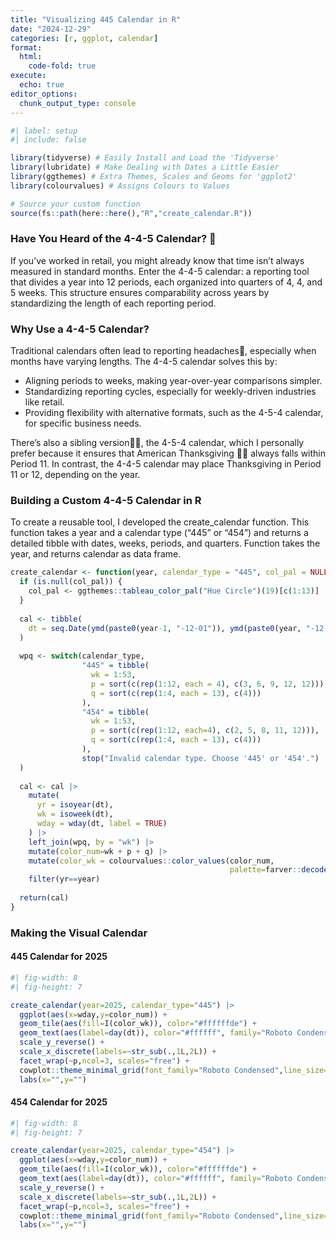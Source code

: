```yaml
---
title: "Visualizing 445 Calendar in R"
date: "2024-12-29"
categories: [r, ggplot, calendar]
format:
  html:
    code-fold: true
execute:
  echo: true
editor_options: 
  chunk_output_type: console
---
```


```r
#| label: setup
#| include: false

library(tidyverse) # Easily Install and Load the 'Tidyverse'
library(lubridate) # Make Dealing with Dates a Little Easier
library(ggthemes) # Extra Themes, Scales and Geoms for 'ggplot2'
library(colourvalues) # Assigns Colours to Values

# Source your custom function
source(fs::path(here::here(),"R","create_calendar.R"))


```

### Have You Heard of the 4-4-5 Calendar? 📆

If you’ve worked in retail, you might already know that time isn’t always measured in standard months. Enter the 4-4-5 calendar: a reporting tool that divides a year into 12 periods, each organized into quarters of 4, 4, and 5 weeks. This structure ensures comparability across years by standardizing the length of each reporting period.

### Why Use a 4-4-5 Calendar?

Traditional calendars often lead to reporting headaches🤕, especially when months have varying lengths. The 4-4-5 calendar solves this by:

-   Aligning periods to weeks, making year-over-year comparisons simpler.
-   Standardizing reporting cycles, especially for weekly-driven industries like retail.
-   Providing flexibility with alternative formats, such as the 4-5-4 calendar, for specific business needs.

There's also a sibling version👧🏻, the 4-5-4 calendar, which I personally prefer because it ensures that American Thanksgiving 🦃🎁 always falls within Period 11. In contrast, the 4-4-5 calendar may place Thanksgiving in Period 11 or 12, depending on the year.

### Building a Custom 4-4-5 Calendar in R

To create a reusable tool, I developed the create_calendar function. This function takes a year and a calendar type ("445" or "454") and returns a detailed tibble with dates, weeks, periods, and quarters. Function takes the year, and returns calendar as data frame.

``` R
create_calendar <- function(year, calendar_type = "445", col_pal = NULL, ...) {
  if (is.null(col_pal)) {
    col_pal <- ggthemes::tableau_color_pal("Hue Circle")(19)[c(1:13)]
  }
  
  cal <- tibble(
    dt = seq.Date(ymd(paste0(year-1, "-12-01")), ymd(paste0(year, "-12-31")), by = "day")
  )
  
  wpq <- switch(calendar_type,
                "445" = tibble(
                  wk = 1:53,
                  p = sort(c(rep(1:12, each = 4), c(3, 6, 9, 12, 12))),
                  q = sort(c(rep(1:4, each = 13), c(4)))
                ),
                "454" = tibble(
                  wk = 1:53,
                  p = sort(c(rep(1:12, each=4), c(2, 5, 8, 11, 12))),
                  q = sort(c(rep(1:4, each = 13), c(4)))
                ),
                stop("Invalid calendar type. Choose '445' or '454'.")
  )
  
  cal <- cal |>
    mutate(
      yr = isoyear(dt),
      wk = isoweek(dt),
      wday = wday(dt, label = TRUE)
    ) |>
    left_join(wpq, by = "wk") |>
    mutate(color_num=wk + p + q) |>
    mutate(color_wk = colourvalues::color_values(color_num, 
                                                 palette=farver::decode_colour(col_pal))) |>
    filter(yr==year)
  
  return(cal)
}
```

### Making the Visual Calendar

::: panel-tabset
#### 445 Calendar for 2025

```r
#| fig-width: 8
#| fig-height: 7

create_calendar(year=2025, calendar_type="445") |>
  ggplot(aes(x=wday,y=color_num)) +
  geom_tile(aes(fill=I(color_wk)), color="#ffffffde") +
  geom_text(aes(label=day(dt)), color="#ffffff", family="Roboto Condensed") +
  scale_y_reverse() +
  scale_x_discrete(labels=~str_sub(.,1L,2L)) +
  facet_wrap(~p,ncol=3, scales="free") +
  cowplot::theme_minimal_grid(font_family="Roboto Condensed",line_size=0) +
  labs(x="",y="")


```

#### 454 Calendar for 2025

```r
#| fig-width: 8
#| fig-height: 7

create_calendar(year=2025, calendar_type="454") |>
  ggplot(aes(x=wday,y=color_num)) +
  geom_tile(aes(fill=I(color_wk)), color="#ffffffde") +
  geom_text(aes(label=day(dt)), color="#ffffff", family="Roboto Condensed") +
  scale_y_reverse() +
  scale_x_discrete(labels=~str_sub(.,1L,2L)) +
  facet_wrap(~p,ncol=3, scales="free") +
  cowplot::theme_minimal_grid(font_family="Roboto Condensed",line_size=0) +
  labs(x="",y="")

```
:::

